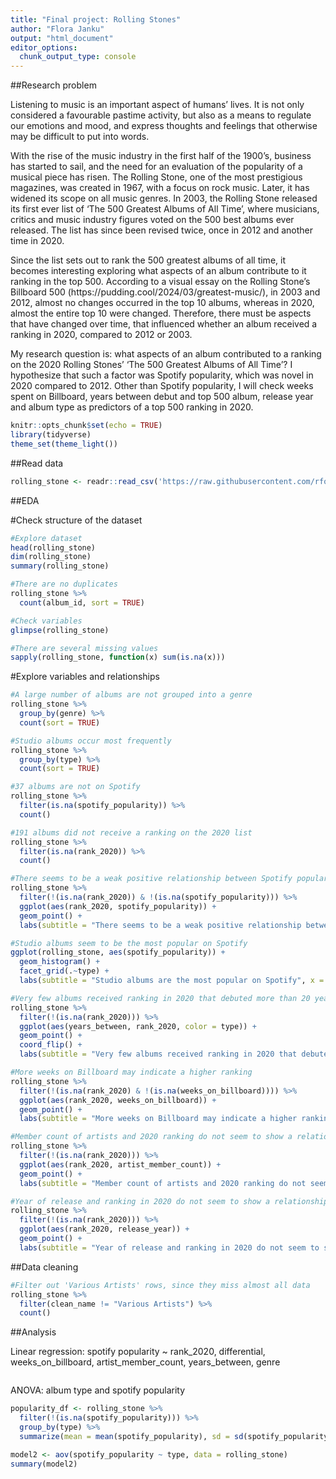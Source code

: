 ```yaml
---
title: "Final project: Rolling Stones"
author: "Flora Janku"
output: "html_document"
editor_options: 
  chunk_output_type: console
---
```

##Research problem

Listening to music is an important aspect of humans' lives. It is not only considered a favourable pastime activity, but also as a means to regulate our emotions and mood, and express thoughts and feelings that otherwise may be difficult to put into words.

With the rise of the music industry in the first half of the 1900's, business has started to sail, and the need for an evaluation of the popularity of a musical piece has risen. The Rolling Stone, one of the most prestigious magazines, was created in 1967, with a focus on rock music. Later, it has widened its scope on all music genres. In 2003, the Rolling Stone released its first ever list of 'The 500 Greatest Albums of All Time', where musicians, critics and music industry figures voted on the 500 best albums ever released. The list has since been revised twice, once in 2012 and another time in 2020.

Since the list sets out to rank the 500 greatest albums of all time, it becomes interesting exploring what aspects of an album contribute to it ranking in the top 500. According to a visual essay on the Rolling Stone's Billboard 500 (https://pudding.cool/2024/03/greatest-music/), in 2003 and 2012, almost no changes occurred in the top 10 albums, whereas in 2020, almost the entire top 10 were changed. Therefore, there must be aspects that have changed over time, that influenced whether an album received a ranking in 2020, compared to 2012 or 2003.

My research question is: what aspects of an album contributed to a ranking on the 2020 Rolling Stones' 'The 500 Greatest Albums of All Time'? I hypothesize that such a factor was Spotify popularity, which was novel in 2020 compared to 2012. Other than Spotify popularity, I will check weeks spent on Billboard, years between debut and top 500 album, release year and album type as predictors of a top 500 ranking in 2020.


```r
knitr::opts_chunk$set(echo = TRUE)
library(tidyverse)
theme_set(theme_light())

```

##Read data

```r
rolling_stone <- readr::read_csv('https://raw.githubusercontent.com/rfordatascience/tidytuesday/master/data/2024/2024-05-07/rolling_stone.csv')
```


##EDA

#Check structure of the dataset

```r
#Explore dataset
head(rolling_stone)
dim(rolling_stone)
summary(rolling_stone)

#There are no duplicates
rolling_stone %>%
  count(album_id, sort = TRUE)

#Check variables
glimpse(rolling_stone)

#There are several missing values
sapply(rolling_stone, function(x) sum(is.na(x)))
```

#Explore variables and relationships

```r
#A large number of albums are not grouped into a genre
rolling_stone %>%
  group_by(genre) %>%
  count(sort = TRUE)

#Studio albums occur most frequently
rolling_stone %>%
  group_by(type) %>%
  count(sort = TRUE)

#37 albums are not on Spotify
rolling_stone %>%
  filter(is.na(spotify_popularity)) %>%
  count()

#191 albums did not receive a ranking on the 2020 list
rolling_stone %>%
  filter(is.na(rank_2020)) %>%
  count()

#There seems to be a weak positive relationship between Spotify popularity and ranking in 2020
rolling_stone %>%
  filter(!(is.na(rank_2020)) & !(is.na(spotify_popularity))) %>%
  ggplot(aes(rank_2020, spotify_popularity)) +
  geom_point() +
  labs(subtitle = "There seems to be a weak positive relationship between Spotify popularity and ranking in 2020", x = "Ranking", y = "Popularity", fill = "Type")

#Studio albums seem to be the most popular on Spotify
ggplot(rolling_stone, aes(spotify_popularity)) +
  geom_histogram() +
  facet_grid(.~type) +
  labs(subtitle = "Studio albums are the most popular on Spotify", x = "Popularity", y = "Count")

#Very few albums received ranking in 2020 that debuted more than 20 years before - most of these were compilation or greatest hits albums
rolling_stone %>%
  filter(!(is.na(rank_2020))) %>%
  ggplot(aes(years_between, rank_2020, color = type)) +
  geom_point() +
  coord_flip() +
  labs(subtitle = "Very few albums received ranking in 2020 that debuted more than 20 years before", x = "Years between debut and ranking", y = "Ranking")

#More weeks on Billboard may indicate a higher ranking
rolling_stone %>%
  filter(!(is.na(rank_2020) & !(is.na(weeks_on_billboard)))) %>%
  ggplot(aes(rank_2020, weeks_on_billboard)) +
  geom_point() +
  labs(subtitle = "More weeks on Billboard may indicate a higher ranking", x = "Ranking", y = "Weeks on Billboard")

#Member count of artists and 2020 ranking do not seem to show a relationship
rolling_stone %>%
  filter(!(is.na(rank_2020))) %>%
  ggplot(aes(rank_2020, artist_member_count)) +
  geom_point() +
  labs(subtitle = "Member count of artists and 2020 ranking do not seem to show a relationship", x = "Ranking", y = "No. of members")

#Year of release and ranking in 2020 do not seem to show a relationship
rolling_stone %>%
  filter(!(is.na(rank_2020))) %>%
  ggplot(aes(rank_2020, release_year)) +
  geom_point() +
  labs(subtitle = "Year of release and ranking in 2020 do not seem to show a relationship", x = "Ranking", y = "Year of release")

```

##Data cleaning

```r
#Filter out 'Various Artists' rows, since they miss almost all data
rolling_stone %>%
  filter(clean_name != "Various Artists") %>%
  count()
```

##Analysis

Linear regression: spotify popularity ~ rank_2020, differential, weeks_on_billboard, artist_member_count, years_between, genre

```r


```

ANOVA: album type and spotify popularity

```r
popularity_df <- rolling_stone %>%
  filter(!(is.na(spotify_popularity))) %>%
  group_by(type) %>%
  summarize(mean = mean(spotify_popularity), sd = sd(spotify_popularity))

model2 <- aov(spotify_popularity ~ type, data = rolling_stone)
summary(model2)
```

